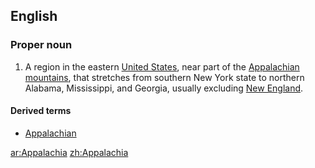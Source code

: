==English==
{{wikipedia}}

===Proper noun===
{{en-proper-noun}}

# A region in the eastern [[United States]], near part of the [[Appalachian mountains]], that stretches from southern New York state to northern Alabama, Mississippi, and Georgia, usually excluding [[New England]].

====Derived terms====
*[[Appalachian]]

[[ar:Appalachia]]
[[zh:Appalachia]]